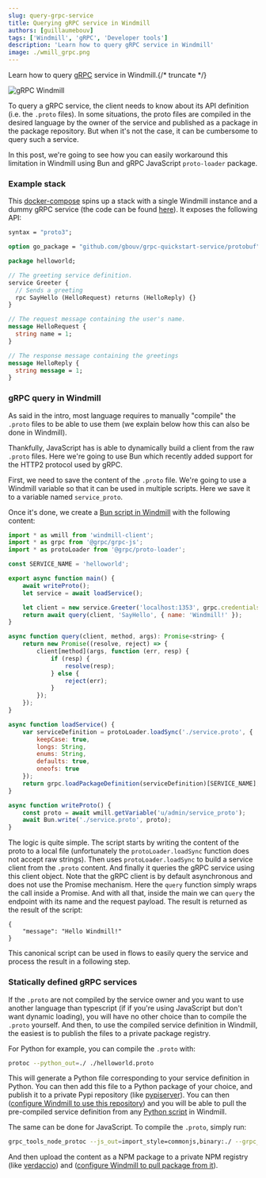 ```yaml
---
slug: query-grpc-service
title: Querying gRPC service in Windmill
authors: [guillaumebouv]
tags: ['Windmill', 'gRPC', 'Developer tools']
description: 'Learn how to query gRPC service in Windmill'
image: ./wmill_grpc.png
---
```


Learn how to query [gRPC](https://grpc.io/) service in Windmill.{/* truncate */}

![gRPC Windmill](./wmill_grpc.png)

To query a gRPC service, the client needs to know about its API definition (i.e. the `.proto` files). In some situations, the proto files are compiled in the desired language by the owner of the service and published as a package in the package repository. But when it's not the case, it can be cumbersome to query such a service.

In this post, we're going to see how you can easily workaround this limitation in Windmill using Bun and gRPC JavaScript `proto-loader` package.

### Example stack

This [docker-compose](https://github.com/windmill-labs/windmill/blob/main/examples/usecase/query-grpc-service/docker-compose.yml) spins up a stack with a single Windmill instance and a dummy gRPC service (the code can be found
[here](https://github.com/gbouv/grpc-quickstart-service/tree/main)). It exposes the following API:

```proto
syntax = "proto3";

option go_package = "github.com/gbouv/grpc-quickstart-service/protobuf";

package helloworld;

// The greeting service definition.
service Greeter {
  // Sends a greeting
  rpc SayHello (HelloRequest) returns (HelloReply) {}
}

// The request message containing the user's name.
message HelloRequest {
  string name = 1;
}

// The response message containing the greetings
message HelloReply {
  string message = 1;
}
```

### gRPC query in Windmill

As said in the intro, most language requires to manually "compile" the `.proto` files to be able to use them (we explain below how this can also be done in Windmill).

Thankfully, JavaScript has is able to dynamically build a client from the raw `.proto` files. Here we're going to use Bun which recently added support for the HTTP2 protocol used by gRPC.

First, we need to save the content of the `.proto` file. We're going to use a Windmill variable so that it can be used in multiple scripts. Here we save it to a variable named `service_proto`.

Once it's done, we create a [Bun script in Windmill](/docs/getting_started/scripts_quickstart/typescript) with the following content:

```js
import * as wmill from 'windmill-client';
import * as grpc from '@grpc/grpc-js';
import * as protoLoader from '@grpc/proto-loader';

const SERVICE_NAME = 'helloworld';

export async function main() {
	await writeProto();
	let service = await loadService();

	let client = new service.Greeter('localhost:1353', grpc.credentials.createInsecure());
	return await query(client, 'SayHello', { name: 'Windmill!' });
}

async function query(client, method, args): Promise<string> {
	return new Promise((resolve, reject) => {
		client[method](args, function (err, resp) {
			if (resp) {
				resolve(resp);
			} else {
				reject(err);
			}
		});
	});
}

async function loadService() {
	var serviceDefinition = protoLoader.loadSync('./service.proto', {
		keepCase: true,
		longs: String,
		enums: String,
		defaults: true,
		oneofs: true
	});
	return grpc.loadPackageDefinition(serviceDefinition)[SERVICE_NAME];
}

async function writeProto() {
	const proto = await wmill.getVariable('u/admin/service_proto');
	await Bun.write('./service.proto', proto);
}
```

The logic is quite simple. The script starts by writing the content of the proto to a local file (unfortunately the `protoLoader.loadSync` function does not accept raw strings). Then uses `protoLoader.loadSync` to build a service client from the `.proto` content. And finally it queries the gRPC service using this client object. Note that the gRPC client is by default asynchronous and does not use the Promise mechanism. Here the `query` function simply wraps the call inside a Promise. And with all that, inside the main we can `query` the endpoint with its name and the request payload. The result is returned as the result of the script:

```
{
    "message": "Hello Windmill!"
}
```

This canonical script can be used in flows to easily query the service and process the result in a following step.

### Statically defined gRPC services

If the `.proto` are not compiled by the service owner and you want to use another language than typescript (if if you're using JavaScript but don't want dynamic loading), you will have no other choice than to compile the `.proto` yourself. And then, to use the compiled service definition in Windmill, the easiest is to publish the files to a private package registry.

For Python for example, you can compile the `.proto` with:

```bash
protoc --python_out=./ ./helloworld.proto
```

This will generate a Python file corresponding to your service definition in Python. You can then add this file to a Python package of your choice, and publish it to a private Pypi repository (like [pypiserver](https://pypi.org/project/pypiserver/)). You can then ([configure Windmill to use this repository](/docs/advanced/dependencies_in_python#private-pypi-repository)) and you will be able to pull the pre-compiled service definition from any [Python script](/docs/getting_started/scripts_quickstart/python) in Windmill.

The same can be done for JavaScript. To compile the `.proto`, simply run:

```bash
grpc_tools_node_protoc --js_out=import_style=commonjs,binary:./ --grpc_out=grpc_js:./ helloworld.proto
```

And then upload the content as a NPM package to a private NPM registry (like [verdaccio](https://verdaccio.org/)) and ([configure Windmill to pull package from it](/docs/advanced/dependencies_in_typescript#private-npm-registry--private-npm-packages)).
